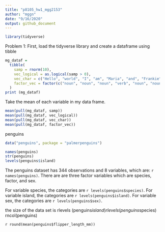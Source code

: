 ```yaml
---
title: "p8105_hw1_mgg2153"
author: "mggn"
date: "9/16/2020"
output: github_document
---
```


```r
library(tidyverse)
```

Problem 1: First, load the tidyverse library and create a dataframe using tibble

```r
mg_dataf = 
  tibble(
    samp = rnorm(10),
    vec_logical = as.logical(samp > 0),
    vec_char = c("Hello", "world", "I", "am", "Maria", "and", "Frankie", "is","my", "pug"),
    factor_vec = factor(c("noun", "noun", "noun", "verb", "noun", "noun", "noun", "verb", "adj", "noun"))
  )
print (mg_dataf)
```

Take the mean of each variable in my data frame.

```r
mean(pull(mg_dataf, samp))
mean(pull(mg_dataf, vec_logical))
mean(pull(mg_dataf, vec_char))
mean(pull(mg_dataf, factor_vec))
```

penguins
```r
data("penguins", package = "palmerpenguins")

names(penguins)
str(penguins)
levels(penguins$island)

```

The penguins dataset has 344 observations and 8 variables, which are: `r names(penguins)`. 
There are are three factor variables which are species, factor, and sex. 

For variable species, the categories are `r levels(penguins$species)`.
For variable island, the categories are `r levels(penguins$island)`.
For variable sex, the categories are `r levels(penguins$sex)`.


the size of the data set is
rlevels (penguins$island)
rlevels (penguins$species)
rncol(penguins)

`r round(mean(penguins$flipper_length_mm))`
